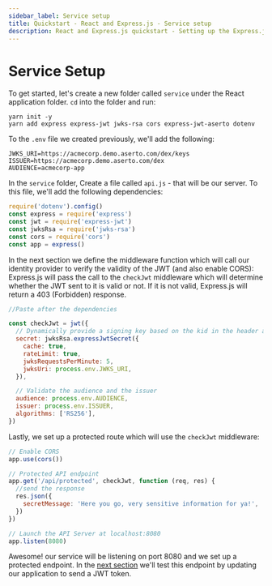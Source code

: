 ```yaml
---
sidebar_label: Service setup
title: Quickstart - React and Express.js - Service setup
description: React and Express.js quickstart - Setting up the Express.js Service
---
```


# Service Setup

To get started, let's create a new folder called `service` under the React application folder. `cd` into the folder and run:

```
yarn init -y
yarn add express express-jwt jwks-rsa cors express-jwt-aserto dotenv
```

To the `.env` file we created previously, we'll add the following:

```
JWKS_URI=https://acmecorp.demo.aserto.com/dex/keys
ISSUER=https://acmecorp.demo.aserto.com/dex
AUDIENCE=acmecorp-app
```

In the `service` folder, Create a file called `api.js` - that will be our server. To this file, we'll add the following dependencies:

```javascript
require('dotenv').config()
const express = require('express')
const jwt = require('express-jwt')
const jwksRsa = require('jwks-rsa')
const cors = require('cors')
const app = express()
```

In the next section we define the middleware function which will call our identity provider to verify the validity of the JWT (and also enable CORS): Express.js will pass the call to the `checkJwt` middleware which will determine whether the JWT sent to it is valid or not. If it is not valid, Express.js will return a 403 (Forbidden) response.

```javascript
//Paste after the dependencies

const checkJwt = jwt({
  // Dynamically provide a signing key based on the kid in the header and the signing keys provided by the JWKS endpoint
  secret: jwksRsa.expressJwtSecret({
    cache: true,
    rateLimit: true,
    jwksRequestsPerMinute: 5,
    jwksUri: process.env.JWKS_URI,
  }),

  // Validate the audience and the issuer
  audience: process.env.AUDIENCE,
  issuer: process.env.ISSUER,
  algorithms: ['RS256'],
})
```

Lastly, we set up a protected route which will use the `checkJwt` middleware:

```javascript
// Enable CORS
app.use(cors())

// Protected API endpoint
app.get('/api/protected', checkJwt, function (req, res) {
  //send the response
  res.json({
    secretMessage: 'Here you go, very sensitive information for ya!',
  })
})

// Launch the API Server at localhost:8080
app.listen(8080)
```

Awesome! our service will be listening on port 8080 and we set up a protected endpoint. In the [next section](update-the-application) we'll test this endpoint by updating our application to send a JWT token.
